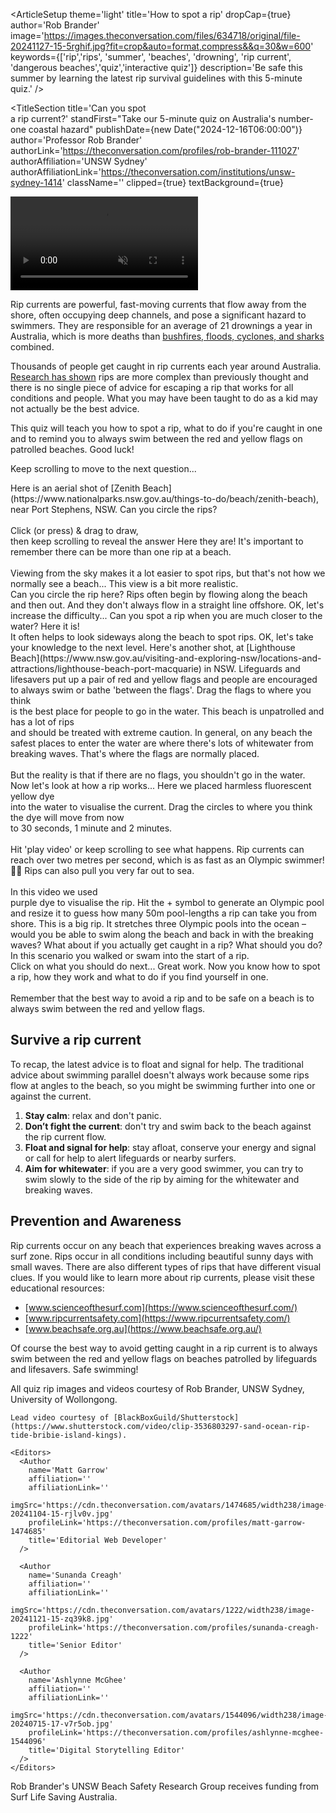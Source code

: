 
<ArticleSetup
  theme='light'
  title='How to spot a rip'
  dropCap={true}
  author='Rob Brander'
  image='https://images.theconversation.com/files/634718/original/file-20241127-15-5rghif.jpg?fit=crop&auto=format,compress&&q=30&w=600'
  keywords={['rip','rips', 'summer', 'beaches', 'drowning', 'rip current', 'dangerous beaches','quiz','interactive quiz']}
  description='Be safe this summer by learning the latest rip survival guidelines with this 5-minute quiz.'
/>

<TitleSection
  title='Can you spot <br/> a rip current?'
  standFirst="Take our 5-minute quiz on Australia's number-one coastal hazard"
  publishDate={new Date("2024-12-16T06:00:00")}
  author='Professor Rob Brander'
  authorLink='https://theconversation.com/profiles/rob-brander-111027'
  authorAffiliation='UNSW Sydney'
  authorAffiliationLink='https://theconversation.com/institutions/unsw-sydney-1414'
  className=''
  clipped={true}
  textBackground={true}
>
  <video
    id='title_video'
    playsInline
    muted
    autoPlay
    loop
    className='h-full w-full object-cover object-bottom'>
    <source src='https://cdn.theconversation.com/infographics/1129/24d7fba85dc3be8d8d6f86e786741b421304c005/site/titleVideo.webm' type='video/webm' />
    <source src='https://cdn.theconversation.com/infographics/1129/24d7fba85dc3be8d8d6f86e786741b421304c005/site/titleVideo.mp4' type='video/mp4' />
  </video>
</TitleSection>

Rip currents are powerful, fast-moving currents that flow away from the shore, often occupying deep channels, and pose a significant hazard to swimmers. They are responsible for an average of 21 drownings a year in Australia, which is more deaths than [bushfires, floods, cyclones, and sharks](https://nhess.copernicus.org/articles/13/1687/2013/ ) combined.

Thousands of people get caught in rip currents each year around Australia. [Research has shown](https://link.springer.com/article/10.1007/s11069-013-0979-1) rips are more complex than previously thought and there is no single piece of advice for escaping a rip that works for all conditions and people. What you may have been taught to do as a kid may not actually be the best advice.

This quiz will teach you how to spot a rip, what to do if you're caught in one and to remind you to always swim between the red and yellow flags on patrolled beaches. Good luck!

<p className='text-sm  text-center '>Keep scrolling to move to the next question...</p>

<ScrollSection pinType='pin_clipped' className='my-12'>
  <ScrollBackground>
  <Picture
      src='https://images.theconversation.com/files/634718/original/file-20241127-15-5rghif.jpg'
      loading='eager'
      className='full_screen_media make_visible grid'
      imgClassName='aspect-[4/3]'
      caption=''
      source=''
      sourceLink=''
      alt='Zenith Beach near Port Stephens, NSW'
      focalPoint={{
        mobile: { x: 0.5, y: 0.5 },
        tablet: { x: 0.5, y: 0.5 },
        tabletLandscape: { x: 0.5, y: 0.5 },
        laptop: { x: 0.5, y: 0.5 },
        desktop: { x: 0.5, y: 0.5 }
      }}
    />
    <div className='full_screen_media content-center bg-neutral-50'>
      <QuizOne />
    </div>
    <div className='full_screen_media content-center bg-neutral-50'>
      <QuizTwo />
    </div>
    <div className='full_screen_media content-center bg-neutral-50'>
      <QuizThree />
    </div>
    <Picture
      src='https://images.theconversation.com/files/634719/original/file-20241127-15-e3i137.jpg'
      loading='eager'
      className='full_screen_media  grid'
      imgClassName='aspect-[4/3]'
      caption=''
      source=''
      sourceLink=''
      alt='Lighthouse Beach, NSW'
      focalPoint={{
        mobile: { x: 0.5, y: 0.5 },
        tablet: { x: 0.5, y: 0.5 },
        tabletLandscape: { x: 0.5, y: 0.5 },
        laptop: { x: 0.5, y: 0.5 },
        desktop: { x: 0.5, y: 0.5 }
      }}
    />
    <div className='full_screen_media content-center bg-neutral-50'>
      <QuizFour />
    </div>
    <div className='full_screen_media content-center bg-neutral-50'>
      <QuizFive />
    </div>
    <div className='full_screen_media content-center bg-neutral-50'>
      <QuizSix />
    </div>
    <div className='full_screen_media content-center bg-neutral-50'>
      <QuizSeven />
    </div>
  </ScrollBackground>
  <ScrollForeground>
    <ScrollTextChapter className='mt-[20vh] pointer-events-auto' position='center' id={'quiz1-step'}>
      Here is an aerial shot of [Zenith Beach](https://www.nationalparks.nsw.gov.au/things-to-do/beach/zenith-beach), near Port Stephens, NSW.
    </ScrollTextChapter>
    <ScrollTextChapter step='step' position='center' className='mb-[50vh]'>
    Can you circle the rips? <br/><br/>
    <span className='bg-neutral-400 mt-1 py-1 px-2 rounded-md shadow-md inline-block'>Click (or press) & drag to draw, <br/>then keep scrolling to reveal the answer</span>
    </ScrollTextChapter>
    <ScrollTextChapter position='center' id={'quizOneAnswerStep'} className='answerStep sm:w-4/5'>
      <span className="inline-block w-max bg-yellow-500 py-1 px-2 rounded-md text-black">Here they are!</span> It's important to remember there can be more than one rip at a beach.<br/><br/>Viewing from the sky makes it a lot easier to spot rips, but that's not how we normally see a beach...
    </ScrollTextChapter>
    <ScrollTextChapter step='step' position='center' className='mb-[50vh]'>
      This view is a bit more realistic. <br/>
      Can you circle the rip here?
    </ScrollTextChapter>
    <ScrollTextChapter position='center' id={'quizTwoAnswerStep'} className='answerStep'>
    Rips often begin by flowing along the beach and then out. And they don't always flow in a straight line offshore.
    </ScrollTextChapter>
    <ScrollTextChapter position='center' >
    OK, let's increase the difficulty...
    </ScrollTextChapter>
    <ScrollTextChapter step='step' position='center' className='mb-[50vh]'>
      Can you spot a rip when you are much closer to the water?
    </ScrollTextChapter>
    <ScrollTextChapter position='center' id={'quizThreeAnswerStep'} className='answerStep'>
      Here it is!<br/> It often helps to look sideways along the beach to spot rips.
    </ScrollTextChapter>
    <ScrollTextChapter position='center' >
      OK, let's take your knowledge to the next level.
    </ScrollTextChapter>
    <ScrollTextChapter step='step' position='center' id={'quizFour-step'} className='pointer-events-auto'>
      Here's another shot, at [Lighthouse Beach](https://www.nsw.gov.au/visiting-and-exploring-nsw/locations-and-attractions/lighthouse-beach-port-macquarie) in NSW.
    </ScrollTextChapter>
    <ScrollTextChapter position='center'>
      Lifeguards and lifesavers put up a pair of red and yellow flags and people are encouraged to always swim or bathe 'between the flags'.
    </ScrollTextChapter>
    <ScrollTextChapter step='step' position='center' className='mb-[50vh]'>
      Drag the flags to where you think <br/>is the best place for people to go in the water.
    </ScrollTextChapter>
    <ScrollTextChapter position='center' id={'quizFourAnswerStep'} className='answerStep'>
      This beach is unpatrolled and has a lot of rips<br/>and should be treated with extreme caution.
    </ScrollTextChapter>
    <ScrollTextChapter position='center'>
      In general, on any beach the safest places to enter the water are where there's lots of whitewater from breaking waves. That's where the flags are normally placed.<br/><br/>But the reality is that if there are no flags, you shouldn't go in the water.
    </ScrollTextChapter>
    <ScrollTextChapter position='center' >
      Now let's look at how a rip works...
    </ScrollTextChapter>
    <ScrollTextChapter step='step' position='center'>
      Here we placed harmless fluorescent <span className="inline-block w-max bg-[#d2f536] py-1 px-2 rounded-md text-black">yellow dye</span><br/> into the water to visualise the current.
    </ScrollTextChapter>
    <ScrollTextChapter position='center' id={'quizFive-step-2'} className='mb-[50vh]'>
      Drag the circles to where you think <br/>
      the dye will move from <span className="inline-block w-max bg-red-50 text-red-900 py-1 px-2 rounded-md my-1">now</span> <br/>
      to <span className="my-1 inline-block w-max bg-red-200 py-1 px-2 rounded-md text-red-900">30 seconds</span>, <span className="my-1 inline-block w-max bg-red-400 py-1 px-2 rounded-md">1 minute</span> and <span className="my-1 inline-block w-max bg-red-600 py-1 px-2 rounded-md">2 minutes</span>.<br/><br/>Hit 'play video' or keep scrolling to see what happens.
    </ScrollTextChapter>
    <ScrollTextChapter position='center' id={'quizFiveAnswerStep'} className='answerStep md:w-3/5'>
      Rip currents can reach over two metres per second, which is as fast as an Olympic swimmer! <span className='text-3xl leading-none'>🏊‍♀️</span>
    </ScrollTextChapter>
    <ScrollTextChapter step='step' position='center' className='md:w-3/5'>
      Rips can also pull you very far out to sea.<br/><br/>In this video we used<br/><span className="inline-block w-max bg-[#694756] py-1 px-2 rounded-md">purple dye</span> to visualise the rip.
    </ScrollTextChapter>
    <ScrollTextChapter position='center' id={'quizSix-step'} className='mb-[50vh]'>
      Hit the <span className='my-1 inline-block bg-blue-400/50 py-1 px-2 rounded-full text-2xl w-10 h-10 text-black font-bold aspect-square border leading-0'>+</span> symbol to generate an Olympic pool and resize it to guess how many <span className='my-1 inline-block w-max bg-blue-600 py-1 px-2 rounded-md'>50m pool-lengths</span> a rip can take you from shore.
    </ScrollTextChapter>
    <ScrollTextChapter  position='center' id={'quizSixAnswerStep'} className='answerStep'>
    This is a big rip. It stretches <span className="inline-block w-max bg-blue-600 py-1 px-2 rounded-md">three Olympic pools</span> into the ocean – would you be able to swim along the beach and back in with the breaking waves?
    </ScrollTextChapter>
    <ScrollTextChapter step='step' position='center' >
      What about if you actually get caught in a rip? What should you do?
    </ScrollTextChapter>
    <ScrollTextChapter id={'quizSeven-step'} position='center mb-[50vh]' >
      In this scenario you walked or swam into the start of a rip.<br/>
      Click on what you should do next...
    </ScrollTextChapter>
    <ScrollTextChapter position='center mb-[50vh]' >
      Great work. Now you know how to spot a rip, how they work and what to do if you find yourself in one.<br/><br/>
      Remember that the best way to avoid a rip and to be safe on a beach is to always swim between the <span className='my-1 inline-block w-max bg-red-500 py-1 px-2 rounded-md'>red</span> and <span className='my-1 inline-block w-max bg-yellow-400 text-black py-1 px-2 rounded-md'>yellow</span> flags. 
    </ScrollTextChapter>
  </ScrollForeground>
</ScrollSection>

## Survive a rip current

To recap, the latest advice is to float and signal for help. The traditional advice about swimming parallel doesn't always work because some rips flow at angles to the beach, so you might be swimming further into one or against the current.

1. **Stay calm**: relax and don't panic.
2. **Don’t fight the current**: don't try and swim back to the beach against the rip current flow.
3. **Float and signal for help**: stay afloat, conserve your energy and signal or call for help to alert lifeguards or nearby surfers.
4. **Aim for whitewater**: if you are a very good swimmer, you can try to swim slowly to the side of the rip by aiming for the whitewater and breaking waves.

## Prevention and Awareness

Rip currents occur on any beach that experiences breaking waves across a surf zone. Rips occur in all conditions including beautiful sunny days with small waves. There are also different types of rips that have different visual clues. If you would like to learn more about rip currents, please visit these educational resources:

- [www.scienceofthesurf.com](https://www.scienceofthesurf.com/)
- [www.ripcurrentsafety.com](https://www.ripcurrentsafety.com/)
- [www.beachsafe.org.au](https://www.beachsafe.org.au/)

Of course the best way to avoid getting caught in a rip current is to always swim between the red and yellow flags on beaches patrolled by lifeguards and lifesavers. Safe swimming!

<AuthorSection>
  <Acknowledgements>
    All quiz rip images and videos courtesy of Rob Brander, UNSW Sydney, University of Wollongong.

    Lead video courtesy of [BlackBoxGuild/Shutterstock](https://www.shutterstock.com/video/clip-3536803297-sand-ocean-rip-tide-bribie-island-kings).
  </Acknowledgements>

  <Editorial>
    <Authors>
      <Author
      name='Rob Brander'
      affiliation='UNSW Beach Safety Research Group, University of New South Wales'
      affiliationLink='https://theconversation.com/institutions/unsw-sydney-1414'
      imgSrc='https://cdn.theconversation.com/avatars/111027/width238/image-20200702-111359-80z6l6.jpg'
      profileLink='https://theconversation.com/profiles/rob-brander-111027'
      title='Professor'
      />
    </Authors>

    <Editors>
      <Author
        name='Matt Garrow'
        affiliation=''
        affiliationLink=''
        imgSrc='https://cdn.theconversation.com/avatars/1474685/width238/image-20241104-15-rjlv0v.jpg'
        profileLink='https://theconversation.com/profiles/matt-garrow-1474685'
        title='Editorial Web Developer'
      />

      <Author
        name='Sunanda Creagh'
        affiliation=''
        affiliationLink=''
        imgSrc='https://cdn.theconversation.com/avatars/1222/width238/image-20241121-15-zq39k8.jpg'
        profileLink='https://theconversation.com/profiles/sunanda-creagh-1222'
        title='Senior Editor'
      />

      <Author
        name='Ashlynne McGhee'
        affiliation=''
        affiliationLink=''
        imgSrc='https://cdn.theconversation.com/avatars/1544096/width238/image-20240715-17-v7r5ob.jpg'
        profileLink='https://theconversation.com/profiles/ashlynne-mcghee-1544096'
        title='Digital Storytelling Editor'
      />
    </Editors>
  </Editorial>

  <Disclosures>
    Rob Brander's UNSW Beach Safety Research Group receives funding from Surf Life Saving Australia.
  </Disclosures>
</AuthorSection>


